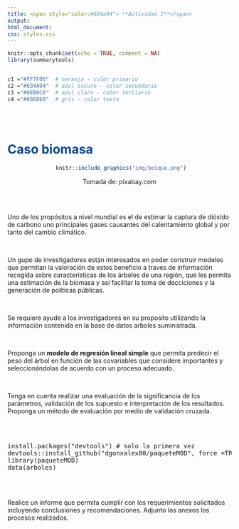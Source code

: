 ```yaml
---
title: <span style="color:#034a94"> **Actividad 1**</span>
output:
html_document:
css: styles.css
---
```


```r
knitr::opts_chunk$set(echo = TRUE, comment = NA)
library(summarytools)


c1 ="#FF7F00"  # naranja - color primario 
c2 ="#034A94"  # azul oscuro - color secundario
c3 ="#0EB0C6"  # azul claro - color terciario
c4 ="#686868"  # gris - color texto
```

</br></br>

# <span style="color:#034a94">**Caso biomasa**</span> 

<center>

```r
 knitr::include_graphics("img/bosque.png")
```

Tomada de: pixabay.com

</center>

<br/><br/>

Uno de los propósitos a nivel mundial es el de estimar la captura de dióxido de carbono uno principales gases causantes del calentamiento global y por tanto del cambio climático. 

<br/>

Un gupo de investigadores están interesados en poder construir modelos que permitan la valoración de estos beneficio a traves de información recogida sobre caracteristicas de los árboles de una región, que les permita una estimación de la biomasa y así facilitar la toma de decciciones y la generación de políticas públicas.

<br/>

Se requiere ayude a los investigadores en su proposito utilizando la información contenida en la base de datos  arboles suministrada. 

<br/>

Proponga un **modelo de regresión lineal simple** que permita predecir el peso del árbol en función de las covariables que considere importantes y seleccionándolas de acuerdo con un proceso adecuado. 

<br/>

Tenga en cuenta realizar una evaluación de la significancia de los parámetros, validación de los supuesto e interpretación de los resultados. Proponga un método de evaluación por medio de validación cruzada. 

<br/><br/>

<pre>
install.packages("devtools") # solo la primera vez
devtools::install_github("dgonxalex80/paqueteMOD", force =TRUE)
library(paqueteMOD)
data(arboles)
</pre>

<br/><br/>

Realice un informe que permita cumplir con los requerimientos solicitados incluyendo conclusiones y recomendaciones. Adjunto los anexos los procesos realizados.



